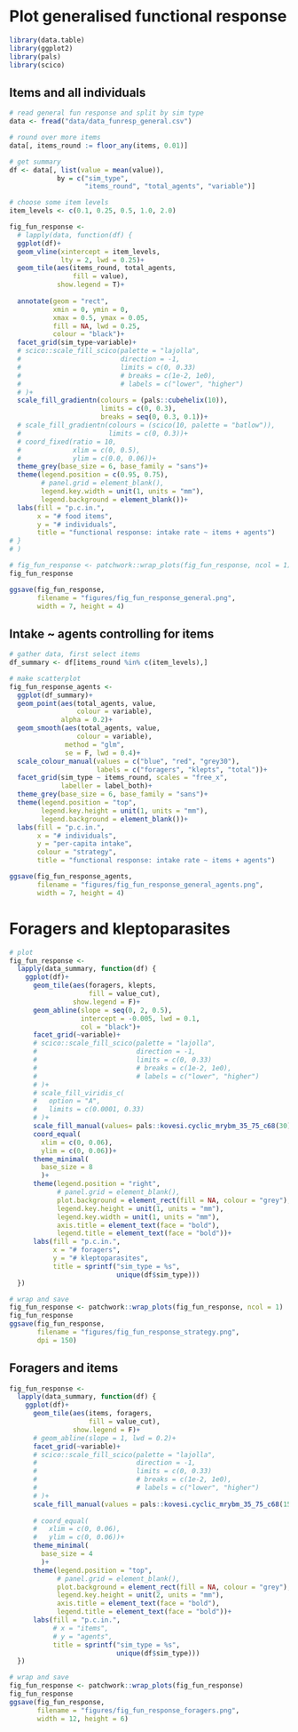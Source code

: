 
# Plot generalised functional response

```r
library(data.table)
library(ggplot2)
library(pals)
library(scico)
```


## Items and all individuals

```r
# read general fun response and split by sim type
data <- fread("data/data_funresp_general.csv")

# round over more items
data[, items_round := floor_any(items, 0.01)]

# get summary
df <- data[, list(value = mean(value)),
            by = c("sim_type", 
                   "items_round", "total_agents", "variable")]
```

```r
# choose some item levels
item_levels <- c(0.1, 0.25, 0.5, 1.0, 2.0)
```


```r
fig_fun_response <- 
  # lapply(data, function(df) {
  ggplot(df)+
  geom_vline(xintercept = item_levels,
             lty = 2, lwd = 0.25)+
  geom_tile(aes(items_round, total_agents, 
                fill = value),
            show.legend = T)+
  
  annotate(geom = "rect",
           xmin = 0, ymin = 0,
           xmax = 0.5, ymax = 0.05,
           fill = NA, lwd = 0.25,
           colour = "black")+
  facet_grid(sim_type~variable)+
  # scico::scale_fill_scico(palette = "lajolla",
  #                         direction = -1,
  #                         limits = c(0, 0.33)
  #                         # breaks = c(1e-2, 1e0),
  #                         # labels = c("lower", "higher")
  # )+
  scale_fill_gradientn(colours = (pals::cubehelix(10)),
                       limits = c(0, 0.3),
                       breaks = seq(0, 0.3, 0.1))+
  # scale_fill_gradientn(colours = (scico(10, palette = "batlow")),
  #                      limits = c(0, 0.3))+
  # coord_fixed(ratio = 10,
  #             xlim = c(0, 0.5),
  #             ylim = c(0.0, 0.06))+
  theme_grey(base_size = 6, base_family = "sans")+
  theme(legend.position = c(0.95, 0.75),
        # panel.grid = element_blank(),
        legend.key.width = unit(1, units = "mm"),
        legend.background = element_blank())+
  labs(fill = "p.c.in.",
       x = "# food items",
       y = "# individuals",
       title = "functional response: intake rate ~ items + agents")
# }
# )

# fig_fun_response <- patchwork::wrap_plots(fig_fun_response, ncol = 1)
fig_fun_response
```

```r
ggsave(fig_fun_response,
       filename = "figures/fig_fun_response_general.png",
       width = 7, height = 4)
```

## Intake ~ agents controlling for items

```r
# gather data, first select items
df_summary <- df[items_round %in% c(item_levels),]

# make scatterplot
fig_fun_response_agents <- 
  ggplot(df_summary)+
  geom_point(aes(total_agents, value, 
                 colour = variable),
             alpha = 0.2)+
  geom_smooth(aes(total_agents, value, 
                 colour = variable),
              method = "glm",
              se = F, lwd = 0.4)+
  scale_colour_manual(values = c("blue", "red", "grey30"),
                      labels = c("foragers", "klepts", "total"))+
  facet_grid(sim_type ~ items_round, scales = "free_x",
             labeller = label_both)+
  theme_grey(base_size = 6, base_family = "sans")+
  theme(legend.position = "top",
        legend.key.height = unit(1, units = "mm"),
        legend.background = element_blank())+
  labs(fill = "p.c.in.",
       x = "# individuals",
       y = "per-capita intake",
       colour = "strategy",
       title = "functional response: intake rate ~ items + agents")
```

```r
ggsave(fig_fun_response_agents,
       filename = "figures/fig_fun_response_general_agents.png",
       width = 7, height = 4)
```

# Foragers and kleptoparasites

```r
# plot
fig_fun_response <- 
  lapply(data_summary, function(df) {
    ggplot(df)+
      geom_tile(aes(foragers, klepts, 
                    fill = value_cut),
                show.legend = F)+
      geom_abline(slope = seq(0, 2, 0.5),
                  intercept = -0.005, lwd = 0.1,
                  col = "black")+
      facet_grid(~variable)+
      # scico::scale_fill_scico(palette = "lajolla",
      #                         direction = -1,
      #                         limits = c(0, 0.33)
      #                         # breaks = c(1e-2, 1e0),
      #                         # labels = c("lower", "higher")
      # )+
      # scale_fill_viridis_c(
      #   option = "A",
      #   limits = c(0.0001, 0.33)
      # )+
      scale_fill_manual(values= pals::kovesi.cyclic_mrybm_35_75_c68(30))+
      coord_equal(
        xlim = c(0, 0.06),
        ylim = c(0, 0.06))+
      theme_minimal(
        base_size = 8
        )+
      theme(legend.position = "right",
            # panel.grid = element_blank(),
            plot.background = element_rect(fill = NA, colour = "grey"),
            legend.key.height = unit(1, units = "mm"),
            legend.key.width = unit(1, units = "mm"),
            axis.title = element_text(face = "bold"),
            legend.title = element_text(face = "bold"))+
      labs(fill = "p.c.in.",
           x = "# foragers",
           y = "# kleptoparasites",
           title = sprintf("sim_type = %s",
                           unique(df$sim_type)))
  })

# wrap and save
fig_fun_response <- patchwork::wrap_plots(fig_fun_response, ncol = 1)
fig_fun_response
ggsave(fig_fun_response,
       filename = "figures/fig_fun_response_strategy.png",
       dpi = 150)
```

## Foragers and items

```r
fig_fun_response <- 
  lapply(data_summary, function(df) {
    ggplot(df)+
      geom_tile(aes(items, foragers,
                    fill = value_cut),
                show.legend = F)+
      # geom_abline(slope = 1, lwd = 0.2)+
      facet_grid(~variable)+
      # scico::scale_fill_scico(palette = "lajolla",
      #                         direction = -1,
      #                         limits = c(0, 0.33)
      #                         # breaks = c(1e-2, 1e0),
      #                         # labels = c("lower", "higher")
      # )+
      scale_fill_manual(values = pals::kovesi.cyclic_mrybm_35_75_c68(15))+
      
      # coord_equal(
      #   xlim = c(0, 0.06),
      #   ylim = c(0, 0.06))+
      theme_minimal(
        base_size = 4
        )+
      theme(legend.position = "top",
            # panel.grid = element_blank(),
            plot.background = element_rect(fill = NA, colour = "grey"),
            legend.key.height = unit(2, units = "mm"),
            axis.title = element_text(face = "bold"),
            legend.title = element_text(face = "bold"))+
      labs(fill = "p.c.in.",
           # x = "items",
           # y = "agents",
           title = sprintf("sim_type = %s",
                           unique(df$sim_type)))
  })
```

```r
# wrap and save
fig_fun_response <- patchwork::wrap_plots(fig_fun_response)
fig_fun_response
ggsave(fig_fun_response,
       filename = "figures/fig_fun_response_foragers.png",
       width = 12, height = 6)
```
